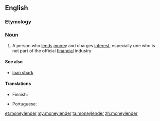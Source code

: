 ==English==

===Etymology===
{{compound|money|lender}}

===Noun===
{{en-noun}}

# A person who [[lend]]s [[money]] and charges [[interest]], especially one who is not part of the official [[financial]] industry

====See also====
* [[loan shark]]

====Translations====
{{trans-top|person who lends money}}
* Finnish: {{t|fi|rahanlainaaja}}
{{trans-mid}}
* Portuguese: {{t+|pt|agiota|c}}
{{trans-bottom}}

[[et:moneylender]]
[[my:moneylender]]
[[ta:moneylender]]
[[zh:moneylender]]